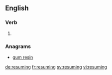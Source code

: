 ==English==

===Verb===
{{head|en}}

# {{present participle of|resume}}

===Anagrams===
* [[gum resin#English|gum resin]]

[[de:resuming]]
[[fr:resuming]]
[[sv:resuming]]
[[vi:resuming]]